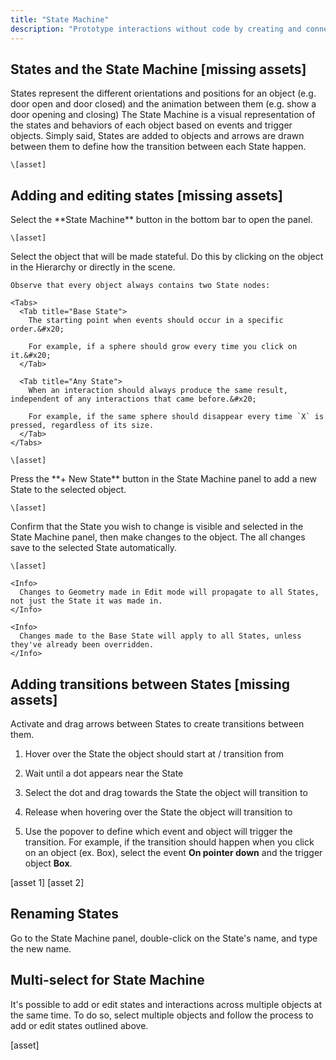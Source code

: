 ```yaml
---
title: "State Machine"
description: "Prototype interactions without code by creating and connecting different states. "
---
```


## States and the State Machine \[missing assets]

<AccordionGroup>
  <Accordion title="What is a State? " defaultOpen={false}>
    States represent the different orientations and positions for an object (e.g. door open and door closed) and the animation between them (e.g. show a door opening and closing)&#x20;
  </Accordion>

  <Accordion title="What is the State Machine?" defaultOpen={false}>
    The State Machine is a visual representation of the states and behaviors of each object based on events and trigger objects. Simply said, States are added to objects and arrows are drawn between them to define how the transition between each State happen.

    \[asset]
  </Accordion>
</AccordionGroup>

## Adding and editing states \[missing assets]

<Steps>
  <Step title="Open the State Machine panel">
    Select the **State Machine** button in the bottom bar to open the panel.

    \[asset]
  </Step>

  <Step title="Select the desired object">
    Select the object that will be made stateful. Do this by clicking on the object in the Hierarchy or directly in the scene.&#x20;

    Observe that every object always contains two State nodes:

    <Tabs>
      <Tab title="Base State">
        The starting point when events should occur in a specific order.&#x20;

        For example, if a sphere should grow every time you click on it.&#x20;
      </Tab>

      <Tab title="Any State">
        When an interaction should always produce the same result, independent of any interactions that came before.&#x20;

        For example, if the same sphere should disappear every time `X` is pressed, regardless of its size.
      </Tab>
    </Tabs>

    \[asset]
  </Step>

  <Step title="Add a new State to the object">
    Press the **+ New State** button in the State Machine panel to add a new State to the selected object.

    \[asset]
  </Step>

  <Step title="Editing States">
    Confirm that the State you wish to change is visible and selected in the State Machine panel, then make changes to the object. The all changes save to the selected State automatically.

    \[asset]

    <Info>
      Changes to Geometry made in Edit mode will propagate to all States, not just the State it was made in.
    </Info>

    <Info>
      Changes made to the Base State will apply to all States, unless they've already been overridden.
    </Info>
  </Step>
</Steps>

## Adding transitions between States \[missing assets]

Activate and drag arrows between States to create transitions between them.

1. Hover over the State the object should start at / transition from

2. Wait until a dot appears near the State

3. Select the dot and drag towards the State the object will transition to

4. Release when hovering over the State the object will transition to

5. Use the popover to define which event and object will trigger the transition. For example, if the transition should happen when you click on an object (ex. Box), select the event **On pointer down** and the trigger object **Box**.

\[asset 1] \[asset 2]

## Renaming States

Go to the State Machine panel, double-click on the State's name, and type the new name.

## Multi-select for State Machine

It's possible to add or edit states and interactions across multiple objects at the same time. To do so, select multiple objects and follow the process to add or edit states outlined above.

\[asset]&#x20;